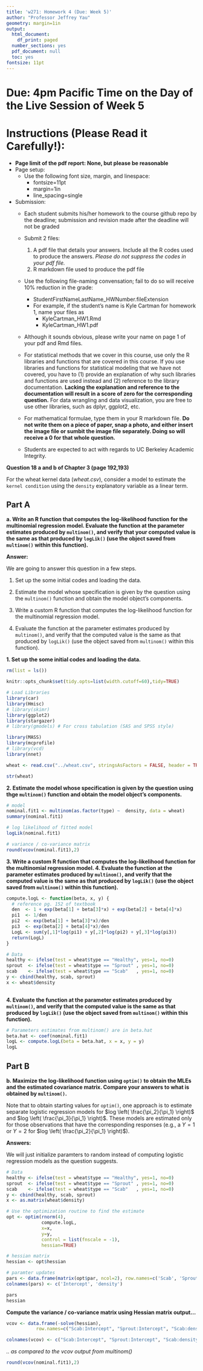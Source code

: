 ---
title: 'w271: Homework 4 (Due: Week 5)'
author: "Professor Jeffrey Yau"
geometry: margin=1in
output:
  html_document:
    df_print: paged
  number_sections: yes
  pdf_document: null
  toc: yes
fontsize: 11pt
---

# Due: 4pm Pacific Time on the Day of the Live Session of Week 5

# Instructions (Please Read it Carefully!):

*  $\textbf{Page limit of the pdf report: None, but please be reasonable}$
* Page setup: 
  * Use the following font size, margin, and linespace:
    * fontsize=11pt
    * margin=1in
    * line_spacing=single

* Submission:
    * Each student submits his/her homework to the course github repo by the deadline; submission and revision made after the deadline will not be graded
    
    * Submit 2 files:
        1. A pdf file that details your answers. Include all the R codes used to produce the answers. *Please do not suppress the codes in your pdf file.*
        2. R markdown file used to produce the pdf file
    
    * Use the following file-naming convensation; fail to do so will receive $10\%$ reduction in the grade:
        * StudentFirstNameLastName_HWNumber.fileExtension
        * For example, if the student's name is Kyle Cartman for homework 1, name your files as
            * KyleCartman_HW1.Rmd
            * KyleCartman_HW1.pdf
    
    * Although it sounds obvious, please write your name on page 1 of your pdf and Rmd files.

    * For statistical methods that we cover in this course, use only the R libraries and functions that are covered in this course. If you use libraries and functions for statistical modeling that we have not covered, you have to  (1) provide an explanation of why such libraries and functions are used instead and (2) reference to the library documentation. **Lacking the explanation and reference to the documentation will result in a score of zero for the corresponding question.** For data wrangling and data visualization, you are free to use other libraries, such as dplyr, ggplot2, etc.

  * For mathematical formulae, type them in your R markdown file. **Do not write them on a piece of paper, snap a photo, and either insert the image file or sumbit the image file separately. Doing so will receive a $0$ for that whole question.**

  *  Students are expected to act with regards to UC Berkeley Academic Integrity.

\newpage
**Question 18 a and b of Chapter 3 (page 192,193)**

For the wheat kernel data (*wheat.csv*), consider a model to estimate the `kernel condition` using the `density` explanatory variable as a linear term.

## Part A

**a. Write an R function that computes the log-likelihood function for the multinomial regression model. Evaluate the function at the parameter estimates produced by `multinom()`, and verify that your computed value is the same as that produced by `logLik()` (use the object saved from `multinom()` within this function).**


**Answer:**

We are going to answer this question in a few steps. 

  1. Set up the some initial codes and loading the data. 
  
  2. Estimate the model whose specification is given by the question using the `multinom()` function and obtain the model object's components.
  
  3. Write a custom R function that computes the log-likelihood function for the multinomial regression model. 

  4. Evaluate the function at the parameter estimates produced by `multinom()`, and verify that the computed value is the same as that produced by `logLik()` (use the object saved from `multinom()` within this function).


**1. Set up the some initial codes and loading the data.**
```{r, warning=FALSE, message=FALSE}
rm(list = ls())

knitr::opts_chunk$set(tidy.opts=list(width.cutoff=60),tidy=TRUE)

# Load Libraries
library(car)
library(Hmisc)
# library(skimr)
library(ggplot2)
library(stargazer)
# library(gmodels) # For cross tabulation (SAS and SPSS style)

library(MASS)
library(mcprofile)
# library(vcd)
library(nnet)

wheat <- read.csv("../wheat.csv", stringsAsFactors = FALSE, header = TRUE, sep = ",")

str(wheat)
```

**2. Estimate the model whose specification is given by the question using thge `multinom()` function and obtain the model object's components.**
```{r}
# model
nominal.fit1 <- multinom(as.factor(type) ~  density, data = wheat)
summary(nominal.fit1)

# log likelihood of fitted model
logLik(nominal.fit1)

# variance / co-variance matrix
round(vcov(nominal.fit1),2)
```


**3. Write a custom R function that computes the log-likelihood function for the multinomial regression model. 4. Evaluate the function at the parameter estimates produced by `multinom()`, and verify that the computed value is the same as that produced by `logLik()` (use the object saved from `multinom()` within this function).**

```{r}
compute.logL <- function(beta, x, y) {
  # reference pg. 152 of textbook
  den  <- 1 + exp(beta[1] + beta[3]*x) + exp(beta[2] + beta[4]*x)
  pi1  <- 1/den
  pi2  <- exp(beta[1] + beta[3]*x)/den
  pi3  <- exp(beta[2] + beta[4]*x)/den
  LogL <- sum(y[,1]*log(pi1) + y[,2]*log(pi2) + y[,3]*log(pi3))
  return(LogL)
}

# Data
healthy <- ifelse(test = wheat$type == "Healthy", yes=1, no=0)
sprout  <- ifelse(test = wheat$type == "Sprout" , yes=1, no=0)
scab    <- ifelse(test = wheat$type == "Scab"   , yes=1, no=0)
y <- cbind(healthy, scab, sprout)
x <- wheat$density
  
```

**4. Evaluate the function at the parameter estimates produced by `multinom()`, and verify that the computed value is the same as that produced by `logLik()` (use the object saved from `multinom()` within this function).**
```{r}

# Parameters estimates from multinom() are in beta.hat
beta.hat <- coef(nominal.fit1)
logL <- compute.logL(beta = beta.hat, x = x, y = y)
logL
```

## Part B

**b. Maximize the log-likelihood function using `optim()` to obtain the MLEs and the estimated covariance matrix. Compare your answers to what is obtained by `multinom()`.**

Note that to obtain starting values for `optim()`, one approach is to estimate separate logistic regression models for $log \left( \frac{\pi_2}{\pi_1} \right)$ and $log \left( \frac{\pi_3}{\pi_1} \right)$. These models are estimated only for those observations that have the corresponding responses (e.g., a $Y = 1$ or $Y = 2$ for $log \left( \frac{\pi_2}{\pi_1} \right)$).

**Answers:**

We will just initialize paramters to random instead of computing logistic regression models as the question suggests.


```{r}
# Data
healthy <- ifelse(test = wheat$type == "Healthy", yes=1, no=0)
sprout  <- ifelse(test = wheat$type == "Sprout" , yes=1, no=0)
scab    <- ifelse(test = wheat$type == "Scab"   , yes=1, no=0)
y <- cbind(healthy, scab, sprout)
x <- as.matrix(wheat$density)

# Use the optimization routine to find the estimate
opt <- optim(rnorm(4),
             compute.logL,
             x=x,
             y=y,
             control = list(fnscale = -1),
             hessian=TRUE)

# hessian matrix
hessian <- opt$hessian

# paramter updates
pars <- data.frame(matrix(opt$par, ncol=2), row.names=c('Scab', 'Sprout'))
colnames(pars) <- c('Intercept', 'density')

pars
hessian
```

**Compute the variance / co-variance matrix using Hessian matrix output...**
```{r}
vcov <- data.frame(-solve(hessian),
           row.names=c("Scab:Intercept", "Sprout:Intercept", "Scab:density", "Sprout:density"))

colnames(vcov) <- c("Scab:Intercept", "Sprout:Intercept", "Scab:density", "Sprout:density")
```

*.. as compared to the vcov output from multinom()*
```{r}
round(vcov(nominal.fit1),2)
```



